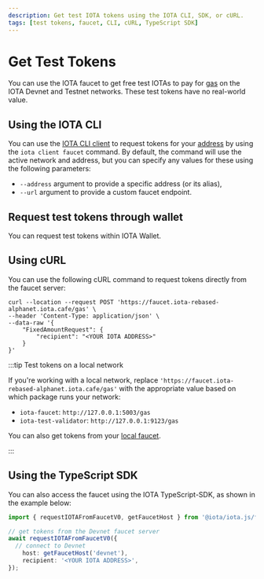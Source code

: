 ```yaml
---
description: Get test IOTA tokens using the IOTA CLI, SDK, or cURL.
tags: [test tokens, faucet, CLI, cURL, TypeScript SDK]
---
```



# Get Test Tokens

You can use the IOTA faucet to get free test IOTAs to pay for [gas](../../about-iota/tokenomics/gas-in-iota.mdx) on the IOTA Devnet and Testnet networks. These test tokens have no real-world value.

## Using the IOTA CLI

You can use the [IOTA CLI client](../../references/cli/client.mdx) to request tokens for your [address](get-address.mdx) by using the `iota client faucet` command. By default, the command will use the active network and address, but you can specify any values for these using the following parameters:

- `--address` argument to provide a specific address (or its alias),
- `--url` argument to provide a custom faucet endpoint.

## Request test tokens through wallet

You can request test tokens within IOTA Wallet.

## Using cURL

You can use the following cURL command to request tokens directly from the faucet server:

```
curl --location --request POST 'https://faucet.iota-rebased-alphanet.iota.cafe/gas' \
--header 'Content-Type: application/json' \
--data-raw '{
    "FixedAmountRequest": {
        "recipient": "<YOUR IOTA ADDRESS>"
    }
}'
```

<AlphaNet />

:::tip Test tokens on a local network

If you're working with a local network, replace `'https://faucet.iota-rebased-alphanet.iota.cafe/gas'` with the appropriate value based on which package runs your network:

- `iota-faucet`: `http://127.0.0.1:5003/gas`
- `iota-test-validator`: `http://127.0.0.1:9123/gas`

You can also get tokens from your [local faucet](local-network.mdx#use-the-local-faucet).

:::

## Using the TypeScript SDK

You can also access the faucet using the IOTA TypeScript-SDK, as shown in the example below:

```typescript
import { requestIOTAFromFaucetV0, getFaucetHost } from '@iota/iota.js/faucet';

// get tokens from the Devnet faucet server
await requestIOTAFromFaucetV0({
  // connect to Devnet
	host: getFaucetHost('devnet'),
	recipient: '<YOUR IOTA ADDRESS>',
});
```
